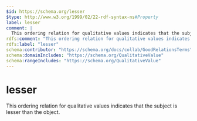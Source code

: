 ```yaml
---
$id: https://schema.org/lesser
$type: http://www.w3.org/1999/02/22-rdf-syntax-ns#Property
label: lesser
comment: |
  This ordering relation for qualitative values indicates that the subject is lesser than the object.
rdfs:comment: "This ordering relation for qualitative values indicates that the subject is lesser than the object."
rdfs:label: "lesser"
schema:contributor: "https://schema.org/docs/collab/GoodRelationsTerms"
schema:domainIncludes: "https://schema.org/QualitativeValue"
schema:rangeIncludes: "https://schema.org/QualitativeValue"
---
```


# lesser

This ordering relation for qualitative values indicates that the subject is lesser than the object.

